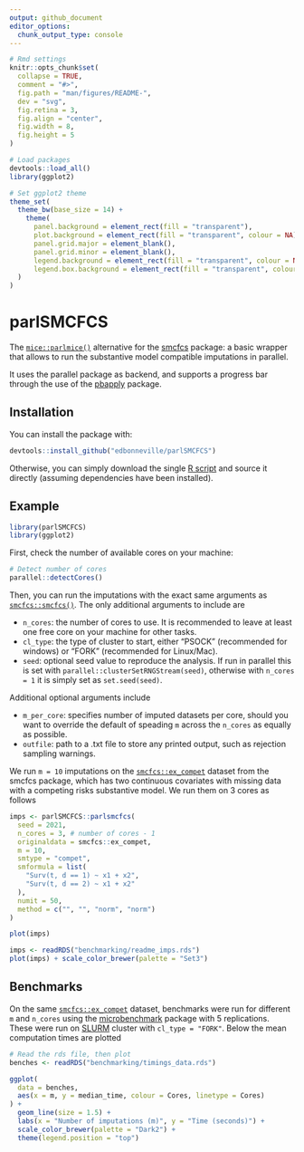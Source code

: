 ```yaml
---
output: github_document
editor_options: 
  chunk_output_type: console
---
```


<!-- README.md is generated from README.Rmd. Please edit that file -->

```r
# Rmd settings
knitr::opts_chunk$set(
  collapse = TRUE,
  comment = "#>",
  fig.path = "man/figures/README-",
  dev = "svg",
  fig.retina = 3, 
  fig.align = "center",
  fig.width = 8,
  fig.height = 5
)

# Load packages
devtools::load_all()
library(ggplot2)

# Set ggplot2 theme
theme_set(
  theme_bw(base_size = 14) +
    theme(
      panel.background = element_rect(fill = "transparent"),
      plot.background = element_rect(fill = "transparent", colour = NA), 
      panel.grid.major = element_blank(), 
      panel.grid.minor = element_blank(),
      legend.background = element_rect(fill = "transparent", colour = NA), 
      legend.box.background = element_rect(fill = "transparent", colour = NA) 
  )
)
```

# parlSMCFCS

The [`mice::parlmice()`](https://www.gerkovink.com/parlMICE/Vignette_parlMICE.html) alternative for the [smcfcs](https://cran.r-project.org/web/packages/smcfcs/index.html) package: a basic wrapper that allows to run the substantive model compatible imputations in parallel. 

It uses the parallel package as backend, and supports a progress bar through the use of the [pbapply](https://github.com/psolymos/pbapply) package.

## Installation

You can install the package with:

``` r
devtools::install_github("edbonneville/parlSMCFCS")
```

Otherwise, you can simply download the single [R script](R/parlsmcfcs.R) and source it directly (assuming dependencies have been installed).

## Example

```r
library(parlSMCFCS)
library(ggplot2)
```

First, check the number of available cores on your machine:

```r
# Detect number of cores
parallel::detectCores() 
```

Then, you can run the imputations with the exact same arguments as [`smcfcs::smcfcs()`](https://www.rdocumentation.org/packages/smcfcs/versions/1.4.2/topics/smcfcs). The only additional arguments to include are

- `n_cores`: the number of cores to use. It is recommended to leave at least one free core on your machine for other tasks.
- `cl_type`: the type of cluster to start, either "PSOCK" (recommended for windows) or "FORK" (recommended for Linux/Mac).
- `seed`: optional seed value to reproduce the analysis. If run in parallel this is set with `parallel::clusterSetRNGStream(seed)`, otherwise with `n_cores = 1` it is simply set as `set.seed(seed)`.

Additional optional arguments include

- `m_per_core`: specifies number of imputed datasets per core, should you want to override the default of speading `m` across the `n_cores` as equally as possible.
- `outfile`: path to a .txt file to store any printed output, such as rejection sampling warnings.

We run `m = 10` imputations on the [`smcfcs::ex_compet`](https://www.rdocumentation.org/packages/smcfcs/versions/1.4.2/topics/ex_compet) dataset from the smcfcs package, which has two continuous covariates with missing data with a competing risks substantive model. We run them on 3 cores as follows

```r
imps <- parlSMCFCS::parlsmcfcs(
  seed = 2021,
  n_cores = 3, # number of cores - 1
  originaldata = smcfcs::ex_compet,
  m = 10,
  smtype = "compet",
  smformula = list(
    "Surv(t, d == 1) ~ x1 + x2",
    "Surv(t, d == 2) ~ x1 + x2"
  ),
  numit = 50,
  method = c("", "", "norm", "norm")
)

plot(imps)
```


```r
imps <- readRDS("benchmarking/readme_imps.rds")
plot(imps) + scale_color_brewer(palette = "Set3")
```


## Benchmarks

On the same [`smcfcs::ex_compet`](https://www.rdocumentation.org/packages/smcfcs/versions/1.4.2/topics/ex_compet) dataset, benchmarks were run for different `m` and `n_cores` using the [microbenchmark](https://github.com/joshuaulrich/microbenchmark) package with 5 replications. These were run on [SLURM](https://slurm.schedmd.com/documentation.html) cluster with `cl_type = "FORK"`. Below the mean computation times are plotted

```r
# Read the rds file, then plot
benches <- readRDS("benchmarking/timings_data.rds")

ggplot(
  data = benches,
  aes(x = m, y = median_time, colour = Cores, linetype = Cores)
) +
  geom_line(size = 1.5) +
  labs(x = "Number of imputations (m)", y = "Time (seconds)") +
  scale_color_brewer(palette = "Dark2") +
  theme(legend.position = "top")
```

